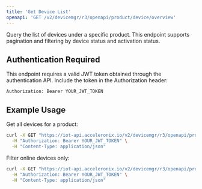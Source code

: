 ```yaml
---
title: 'Get Device List'
openapi: 'GET /v2/devicemgr/r3/openapi/product/device/overview'
---
```


Query the list of devices under a specific product. This endpoint supports pagination and filtering by device status and activation status.

## Authentication Required

This endpoint requires a valid JWT token obtained through the authentication API. Include the token in the Authorization header:

```
Authorization: Bearer YOUR_JWT_TOKEN
```

## Example Usage

Get all devices for a product:

```bash
curl -X GET "https://iot-api.acceleronix.io/v2/devicemgr/r3/openapi/product/device/overview?productKey=PK0001&pageNum=1&pageSize=10" \
  -H "Authorization: Bearer YOUR_JWT_TOKEN" \
  -H "Content-Type: application/json"
```

Filter online devices only:

```bash
curl -X GET "https://iot-api.acceleronix.io/v2/devicemgr/r3/openapi/product/device/overview?productKey=PK0001&deviceStatus=1" \
  -H "Authorization: Bearer YOUR_JWT_TOKEN" \
  -H "Content-Type: application/json"
```
